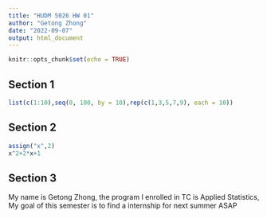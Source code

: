 ---
title: "HUDM 5026 HW 01"
author: "Getong Zhong"
date: "2022-09-07"
output: html_document
---

```{r setup, include=FALSE}
knitr::opts_chunk$set(echo = TRUE)
```

## Section 1


```{r}
list(c(1:10),seq(0, 100, by = 10),rep(c(1,3,5,7,9), each = 10))

```

## Section 2


```{r}
assign("x",2)
x^2+2*x+1
```

## Section 3

My name is Getong Zhong, the program I enrolled in TC is Applied Statistics, My goal of this semester is to find a internship for next summer ASAP 

